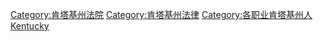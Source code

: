 {{commonscat|Lawyers from Kentucky}}
[[Category:肯塔基州法院|Category:肯塔基州法院]]
[[Category:肯塔基州法律|Category:肯塔基州法律]]
[[Category:各职业肯塔基州人|Category:各职业肯塔基州人]]
[[Category:美国各州律师|Kentucky]]